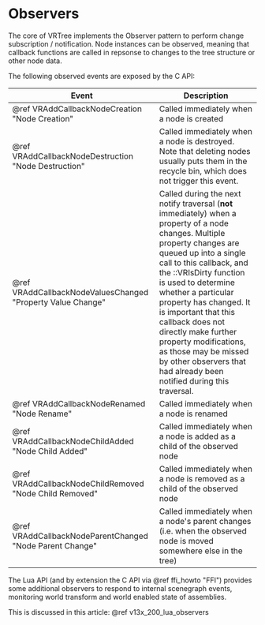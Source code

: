 # Observers

The core of VRTree implements the Observer pattern to perform change subscription / notification. Node instances can be observed, meaning that callback functions are called in repsonse to changes to the tree structure or other node data.

The following observed events are exposed by the C API:

| Event                                    | Description                              |
| ---------------------------------------- | ---------------------------------------- |
| @ref VRAddCallbackNodeCreation "Node Creation" | Called immediately when a node is created |
| @ref VRAddCallbackNodeDestruction "Node Destruction" | Called immediately when a node is destroyed. Note that deleting nodes usually puts them in the recycle bin, which does not trigger this event. |
| @ref VRAddCallbackNodeValuesChanged "Property Value Change" | Called during the next notify traversal (**not** immediately) when a property of a node changes. Multiple property changes are queued up into a single call to this callback, and the ::VRIsDirty function is used to determine whether a particular property has changed. It is important that this callback does not directly make further property modifications, as those may be missed by other observers that had already been notified during this traversal. |
| @ref VRAddCallbackNodeRenamed "Node Rename" | Called immediately when a node is renamed |
| @ref VRAddCallbackNodeChildAdded "Node Child Added" | Called immediately when a node is added as a child of the observed node |
| @ref VRAddCallbackNodeChildRemoved "Node Child Removed" | Called immediately when a node is removed as a child of the observed node |
| @ref VRAddCallbackNodeParentChanged "Node Parent Change" | Called immediately when a node's parent changes (i.e. when the observed node is moved somewhere else in the tree) |

The Lua API (and by extension the C API via @ref ffi_howto "FFI") provides some additional observers to respond to internal scenegraph events, monitoring world transform and world enabled state of assemblies.

This is discussed in this article: @ref v13x_200_lua_observers
